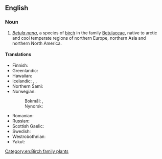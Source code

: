 ==English==
{{rfi|en}}
{{wikipedia}}
{{wikispecies|Betula nana}}

===Noun===
{{en-noun|es}}

# ''[[Betula nana]]'', a species of [[birch]] in the family [[Betulaceae]], native to arctic and cool temperate regions of northern Europe, northern Asia and northern North America.

====Translations====
{{trans-top|dwarf birch}}
* Finnish: {{t|fi|vaivaiskoivu}}
* Greenlandic: {{t|kl|avaalaqiaq}}
* Hawaiian: {{t|haw|ʻawālakiaka}}
* Icelandic: {{t+|is|fjalldrapi|m}}, {{t|is|drapi|m}}, {{t+|is|hrís|n}}
* Northern Sami: {{t|se|skierri}}
* Norwegian:
*: Bokmål: {{t|no|dvergbjørk|m|f}}, {{t|no|dvergbjerk|m|f}}
*: Nynorsk: {{t+|nn|dvergbjørk|f}}
{{trans-mid}}
* Romanian: {{t+|ro|mesteacăn pitic|m}}
* Russian: {{t|ru|берёза карликовая|f}}
* Scottish Gaelic: {{t|gd|beith bheag|f}}
* Swedish: {{t+|sv|dvärgbjörk|c}}
* Westrobothnian: {{t|gmq-bot|källingris|n}}
* Yakut: {{t|sah|ыарҕа|sc=Cyrl}}
{{trans-bottom}}

[[Category:en:Birch family plants]]